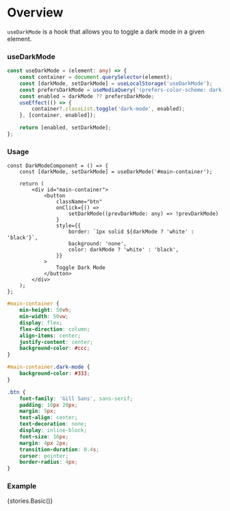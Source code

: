 
<Meta title="Hooks/Docs/useDarkMode" component={DarkModeComponent} />

# Overview

`useDarkMode` is a hook that allows you to toggle a dark mode in a given element.

### useDarkMode

```ts
const useDarkMode = (element: any) => {
    const container = document.querySelector(element);
    const [darkMode, setDarkMode] = useLocalStorage('useDarkMode');
    const prefersDarkMode = useMediaQuery('(prefers-color-scheme: dark)');
    const enabled = darkMode ?? prefersDarkMode;
    useEffect(() => {
        container?.classList.toggle('dark-mode', enabled);
    }, [container, enabled]);

    return [enabled, setDarkMode];
};
```

### Usage

```tsx
const DarkModeComponent = () => {
    const [darkMode, setDarkMode] = useDarkMode('#main-container');

    return (
        <div id="main-container">
            <button
                className="btn"
                onClick={() =>
                    setDarkMode((prevDarkMode: any) => !prevDarkMode)
                }
                style={{
                    border: `1px solid ${darkMode ? 'white' : 'black'}`,
                    background: 'none',
                    color: darkMode ? 'white' : 'black',
                }}
            >
                Toggle Dark Mode
            </button>
        </div>
    );
};
```

```css
#main-container {
    min-height: 50vh;
    min-width: 50vw;
    display: flex;
    flex-direction: column;
    align-items: center;
    justify-content: center;
    background-color: #ccc;
}

#main-container.dark-mode {
    background-color: #333;
}

.btn {
    font-family: 'Gill Sans', sans-serif;
    padding: 10px 20px;
    margin: 5px;
    text-align: center;
    text-decoration: none;
    display: inline-block;
    font-size: 16px;
    margin: 4px 2px;
    transition-duration: 0.4s;
    cursor: pointer;
    border-radius: 4px;
}
```

### Example

<Preview>
    <Story name="useDarkMode">{stories.Basic()}</Story>
</Preview>
